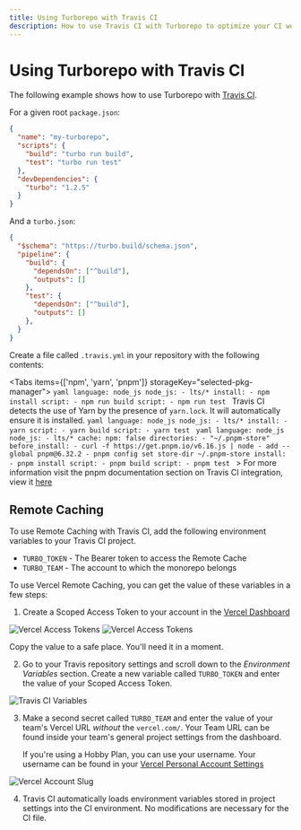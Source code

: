 ```yaml
---
title: Using Turborepo with Travis CI
description: How to use Travis CI with Turborepo to optimize your CI workflow
---
```



# Using Turborepo with Travis CI

The following example shows how to use Turborepo with [Travis CI](https://www.travis-ci.com/).

For a given root `package.json`:

```json
{
  "name": "my-turborepo",
  "scripts": {
    "build": "turbo run build",
    "test": "turbo run test"
  },
  "devDependencies": {
    "turbo": "1.2.5"
  }
}
```

And a `turbo.json`:

```json
{
  "$schema": "https://turbo.build/schema.json",
  "pipeline": {
    "build": {
      "dependsOn": ["^build"],
      "outputs": []
    },
    "test": {
      "dependsOn": ["^build"],
      "outputs": []
    },
  }
}
```

Create a file called `.travis.yml` in your repository with the following contents:

<Tabs items={['npm', 'yarn', 'pnpm']} storageKey="selected-pkg-manager">
  <Tab>
    ```yaml
    language: node_js
    node_js:
      - lts/*
    install:
      - npm install
    script:
      - npm run build
    script:
      - npm run test
    ```
  </Tab>
    <Tab>
      Travis CI detects the use of Yarn by the presence of `yarn.lock`. It will automatically ensure it is installed.
      ```yaml
      language: node_js
      node_js:
        - lts/*
      install:
        - yarn
      script:
        - yarn build
      script:
        - yarn test
      ```
  </Tab>
    <Tab>
      ```yaml
      language: node_js
      node_js:
        - lts/*
      cache:
        npm: false
        directories:
          - "~/.pnpm-store"
      before_install:
        - curl -f https://get.pnpm.io/v6.16.js | node - add --global pnpm@6.32.2
        - pnpm config set store-dir ~/.pnpm-store
      install:
        - pnpm install
      script:
        - pnpm build
      script:
        - pnpm test
      ```
      > For more information visit the pnpm documentation section on Travis CI integration, view it [here](https://pnpm.io/continuous-integration#travis)
  </Tab>
</Tabs>

## Remote Caching

To use Remote Caching with Travis CI, add the following environment variables to your Travis CI project.

- `TURBO_TOKEN` - The Bearer token to access the Remote Cache
- `TURBO_TEAM` - The account to which the monorepo belongs

To use Vercel Remote Caching, you can get the value of these variables in a few steps:

1. Create a Scoped Access Token to your account in the [Vercel Dashboard](https://vercel.com/account/tokens)

![Vercel Access Tokens](/images/docs/vercel-tokens.png)
![Vercel Access Tokens](/images/docs/vercel-create-token.png)

Copy the value to a safe place. You'll need it in a moment.

2. Go to your Travis repository settings and scroll down to the _Environment Variables_ section. Create a new variable called `TURBO_TOKEN` and enter the value of your Scoped Access Token.

![Travis CI Variables](/images/docs/travis-ci-environment-variables.png)

3. Make a second secret called `TURBO_TEAM` and enter the value of your team's Vercel URL _without_ the `vercel.com/`. Your Team URL can be found inside your team's general project settings from the dashboard.

   If you're using a Hobby Plan, you can use your username. Your username can be found in your [Vercel Personal Account Settings](https://vercel.com/account)

![Vercel Account Slug](/images/docs/vercel-slug.png)

4. Travis CI automatically loads environment variables stored in project settings into the CI environment. No modifications are necessary for the CI file.
